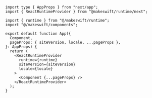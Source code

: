 ```tsx src/pages/_app.tsx {9, 15}
import type { AppProps } from "next/app";
import { ReactRuntimeProvider } from "@makeswift/runtime/next";

import { runtime } from "@/makeswift/runtime";
import "@/makeswift/components";

export default function App({
  Component,
  pageProps: { siteVersion, locale, ...pageProps },
}: AppProps) {
  return (
    <ReactRuntimeProvider
      runtime={runtime}
      siteVersion={siteVersion}
      locale={locale}
    >
      <Component {...pageProps} />
    </ReactRuntimeProvider>
  );
}
```
